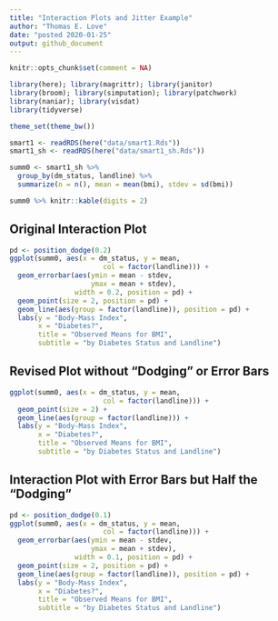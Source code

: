 ---
title: "Interaction Plots and Jitter Example"
author: "Thomas E. Love"
date: "posted 2020-01-25"
output: github_document
---

```{r setup, include=FALSE}
knitr::opts_chunk$set(comment = NA)
```

```{r, warning = FALSE, message = FALSE}
library(here); library(magrittr); library(janitor)
library(broom); library(simputation); library(patchwork)
library(naniar); library(visdat)
library(tidyverse)

theme_set(theme_bw())

smart1 <- readRDS(here("data/smart1.Rds"))
smart1_sh <- readRDS(here("data/smart1_sh.Rds"))
```

```{r}
summ0 <- smart1_sh %>% 
  group_by(dm_status, landline) %>%
  summarize(n = n(), mean = mean(bmi), stdev = sd(bmi))

summ0 %>% knitr::kable(digits = 2)
```

## Original Interaction Plot

```{r}
pd <- position_dodge(0.2)
ggplot(summ0, aes(x = dm_status, y = mean,
                       col = factor(landline))) +
  geom_errorbar(aes(ymin = mean - stdev,
                    ymax = mean + stdev),
                width = 0.2, position = pd) +
  geom_point(size = 2, position = pd) +
  geom_line(aes(group = factor(landline)), position = pd) +
  labs(y = "Body-Mass Index",
       x = "Diabetes?",
       title = "Observed Means for BMI", 
       subtitle = "by Diabetes Status and Landline")
```

## Revised Plot without "Dodging" or Error Bars

```{r}
ggplot(summ0, aes(x = dm_status, y = mean,
                       col = factor(landline))) +
  geom_point(size = 2) +
  geom_line(aes(group = factor(landline))) +
  labs(y = "Body-Mass Index",
       x = "Diabetes?",
       title = "Observed Means for BMI", 
       subtitle = "by Diabetes Status and Landline")
```

## Interaction Plot with Error Bars but Half the "Dodging"

```{r}
pd <- position_dodge(0.1)
ggplot(summ0, aes(x = dm_status, y = mean,
                       col = factor(landline))) +
  geom_errorbar(aes(ymin = mean - stdev,
                    ymax = mean + stdev),
                width = 0.1, position = pd) +
  geom_point(size = 2, position = pd) +
  geom_line(aes(group = factor(landline)), position = pd) +
  labs(y = "Body-Mass Index",
       x = "Diabetes?",
       title = "Observed Means for BMI", 
       subtitle = "by Diabetes Status and Landline")
```

